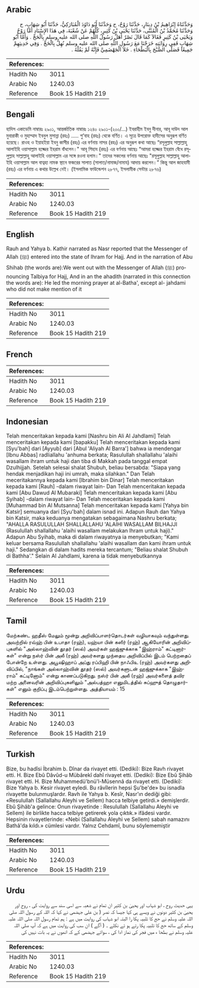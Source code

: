 ## Arabic


<div dir="rtl" lang="ar" style={{fontSize:'larger',backgroundColor:'#f8f9fa',padding:20}}>
وَحَدَّثَنَاهُ إِبْرَاهِيمُ بْنُ دِينَارٍ، حَدَّثَنَا رَوْحٌ، ح وَحَدَّثَنَا أَبُو دَاوُدَ الْمُبَارَكِيُّ، حَدَّثَنَا أَبُو شِهَابٍ، ح وَحَدَّثَنَا مُحَمَّدُ بْنُ الْمُثَنَّى، حَدَّثَنَا يَحْيَى بْنُ كَثِيرٍ، كُلُّهُمْ عَنْ شُعْبَةَ، فِي هَذَا الإِسْنَادِ أَمَّا رَوْحٌ وَيَحْيَى بْنُ كَثِيرٍ فَقَالاَ كَمَا قَالَ نَصْرٌ أَهَلَّ رَسُولُ اللَّهِ صلى الله عليه وسلم بِالْحَجِّ ‏.‏ وَأَمَّا أَبُو شِهَابٍ فَفِي رِوَايَتِهِ خَرَجْنَا مَعَ رَسُولِ اللَّهِ صلى الله عليه وسلم نُهِلُّ بِالْحَجِّ ‏.‏ وَفِي حَدِيثِهِمْ جَمِيعًا فَصَلَّى الصُّبْحَ بِالْبَطْحَاءِ ‏.‏ خَلاَ الْجَهْضَمِيَّ فَإِنَّهُ لَمْ يَقُلْهُ ‏.‏
</div>
<div style={{backgroundColor:'#f8f9fa',padding:20, marginBottom: 10}}><table> <thead> <tr> <th>References:</th> <th></th> </tr> </thead> <tbody><tr><td>Hadith No</td><td>3011</td></tr><tr><td>Arabic No</td><td>1240.03</td></tr><tr><td>Reference</td><td>Book 15 Hadith 219</td></tr></tbody></table></div>

## Bengali


<div dir="ltr" lang="bn" style={{fontSize:'larger',backgroundColor:'#f8f9fa',padding:20}}>
হাদিস একাডেমি নাম্বারঃ ২৯০১, আন্তর্জাতিক নাম্বারঃ ১২৪০ ২৯০১-(২০০/...) ইবরাহীম ইবনু দীনার, আবূ দাউদ আল মুবারাকী ও মুহাম্মাদ ইবনুল মুসান্না (রহঃ) ..... শু’বাহ (রহঃ) থেকে বর্ণিত। এ সূত্রে উপরোক্ত হাদীসের অনুরূপ বর্ণিত হয়েছে। রাওহ ও ইয়াহইয়া ইবনু কাসীর (রহঃ) এর বর্ণনায় নাসর (রহঃ) এর অনুরূপ কথা আছেঃ “রসূলুল্লাহ সাল্লাল্লাহু আলাইহি ওয়াসাল্লাম হজ্জের ইহরাম বাঁধলেন।" আবূ শিহাব (রহঃ) এর বর্ণনায় আছেঃ “আমরা হজ্জের ইহরাম বেঁধে রসূলুল্লাহ সাল্লাল্লাহু আলাইহি ওয়াসাল্লাম এর সঙ্গে রওনা হলাম।" তাদের সকলের বর্ণনায় আছেঃ "রসূলুল্লাহ সাল্লাল্লাহু আলাইহি ওয়াসাল্লাম আল বাত্বহা নামক স্থানে ফজরের সালাত (সালাত/নামাজ/নামায) আদায় করলেন।” কিন্তু আল জাহযামী (রহঃ) এর বর্ণনায় এ কথার উল্লেখ নেই। (ইসলামিক ফাউন্ডেশন ২৮৭৭, ইসলামীক সেন্টার ২৮৭৬)
</div>
<div style={{backgroundColor:'#f8f9fa',padding:20, marginBottom: 10}}><table> <thead> <tr> <th>References:</th> <th></th> </tr> </thead> <tbody><tr><td>Hadith No</td><td>3011</td></tr><tr><td>Arabic No</td><td>1240.03</td></tr><tr><td>Reference</td><td>Book 15 Hadith 219</td></tr></tbody></table></div>

## English


<div dir="ltr" lang="en" style={{fontSize:'larger',backgroundColor:'#f8f9fa',padding:20}}>
Rauh and Yahya b. Kathir narrated as Nasr reported that the Messenger of Allah (ﷺ) entered into the state of Ihram for Hajj. And in the narration of Abu Shihab (the words are):We went out with the Messenger of Allah (ﷺ) pronouncing Talbiya for Hajj, And in an the ahadith (narrated in this connection the words are): He led the morning prayer at al-Batha', except al- jahdami who did not make mention of it
</div>
<div style={{backgroundColor:'#f8f9fa',padding:20, marginBottom: 10}}><table> <thead> <tr> <th>References:</th> <th></th> </tr> </thead> <tbody><tr><td>Hadith No</td><td>3011</td></tr><tr><td>Arabic No</td><td>1240.03</td></tr><tr><td>Reference</td><td>Book 15 Hadith 219</td></tr></tbody></table></div>

## French


<div dir="ltr" lang="fr" style={{fontSize:'larger',backgroundColor:'#f8f9fa',padding:20}}>

</div>
<div style={{backgroundColor:'#f8f9fa',padding:20, marginBottom: 10}}><table> <thead> <tr> <th>References:</th> <th></th> </tr> </thead> <tbody><tr><td>Hadith No</td><td>3011</td></tr><tr><td>Arabic No</td><td>1240.03</td></tr><tr><td>Reference</td><td>Book 15 Hadith 219</td></tr></tbody></table></div>

## Indonesian


<div dir="ltr" lang="id" style={{fontSize:'larger',backgroundColor:'#f8f9fa',padding:20}}>
Telah menceritakan kepada kami [Nashru bin Ali Al Jahdlami] Telah menceritakan kepada kami [bapakku] Telah menceritakan kepada kami [Syu'bah] dari [Ayyub] dari [Abul 'Aliyah Al Barra'] bahwa ia mendengar [Ibnu Abbas] radliallahu 'anhuma berkata; Rasulullah shallallahu 'alaihi wasallam ihram untuk haji dan tiba di Makkah pada tanggal empat Dzulhijjah. Setelah selesai shalat Shubuh, beliau bersabda: "Siapa yang hendak menjadikan haji ini umrah, maka silahkan." Dan Telah meceritakannya kepada kami [Ibrahim bin Dinar] Telah menceritakan kepada kami [Rauh] -dalam riwayat lain- Dan Telah menceritakan kepada kami [Abu Dawud Al Mubaraki] Telah menceritakan kepada kami [Abu Syihab] -dalam riwayat lain- Dan Telah meceritakan kepada kami [Muhammad bin Al Mutsanna] Telah menceritakan kepada kami [Yahya bin Katsir] semuanya dari [Syu'bah] dalam isnad ini. Adapun Rauh dan Yahya bin Katsir, maka keduanya mengatakan sebagaimana Nashru berkata; "AHALLA RASULULLAH SHALLALLAHU 'ALAIHI WASALLAM BILHAJJI (Rasulullah shallallahu 'alaihi wasallam melakukan Ihram untuk haji)." Adapun Abu Syihab, maka di dalam riwayatnya ia menyebutkan; "Kami keluar bersama Rasulullah shallallahu 'alaihi wasallam dan kami ihram untuk haji." Sedangkan di dalam hadits mereka tercantum; "Beliau shalat Shubuh di Bathha'." Selain Al Jahdlami, karena ia tidak menyebutkannya
</div>
<div style={{backgroundColor:'#f8f9fa',padding:20, marginBottom: 10}}><table> <thead> <tr> <th>References:</th> <th></th> </tr> </thead> <tbody><tr><td>Hadith No</td><td>3011</td></tr><tr><td>Arabic No</td><td>1240.03</td></tr><tr><td>Reference</td><td>Book 15 Hadith 219</td></tr></tbody></table></div>

## Tamil


<div dir="ltr" lang="ta" style={{fontSize:'larger',backgroundColor:'#f8f9fa',padding:20}}>
மேற்கண்ட ஹதீஸ் மேலும் மூன்று அறிவிப்பாளர்தொடர்கள் வழியாகவும் வந்துள்ளது. அவற்றில் ரவ்ஹ் பின் உபாதா (ரஹ்), யஹ்யா பின் கஸீர் (ரஹ்) ஆகியோரின் அறிவிப்புகளில் "அல்லாஹ்வின் தூதர் (ஸல்) அவர்கள் ஹஜ்ஜுக்காக "இஹ்ராம்" கட்டினார்கள்" என்று நஸ்ர் பின் அலீ (ரஹ்) அவர்களது முந்தைய அறிவிப்பில் இடம் பெற்றதைப் போன்றே உள்ளது. அபூஷிஹாப் அப்து ரப்பிஹி பின் நாஃபிஉ (ரஹ்) அவர்களது அறிவிப்பில், "நாங்கள் அல்லாஹ்வின் தூதர் (ஸல்) அவர்களுடன் ஹஜ்ஜுக்காக "இஹ்ராம்" கட்டினோம்" என்று காணப்படுகிறது. நஸ்ர் பின் அலீ (ரஹ்) அவர்களைத் தவிர மற்ற அனைவரின் அறிவிப்புகளிலும் "அல்பத்ஹா எனுமிடத்தில் சுப்ஹுத் தொழுதார்கள்" எனும் குறிப்பு இடம்பெற்றுள்ளது. அத்தியாயம் : 15
</div>
<div style={{backgroundColor:'#f8f9fa',padding:20, marginBottom: 10}}><table> <thead> <tr> <th>References:</th> <th></th> </tr> </thead> <tbody><tr><td>Hadith No</td><td>3011</td></tr><tr><td>Arabic No</td><td>1240.03</td></tr><tr><td>Reference</td><td>Book 15 Hadith 219</td></tr></tbody></table></div>

## Turkish


<div dir="ltr" lang="tr" style={{fontSize:'larger',backgroundColor:'#f8f9fa',padding:20}}>
Bize, bu hadîsi İbrahim b. Dînar da rivayet etti. (Dediki): Bize Ravh rivayet etti. H. Bize Ebû Dâvûd-u Mübârekî dahî rivayet etti. (Dediki): Bize Ebû Şihâb rivayet etti. H. Bize Muhammedü'bnü'l-Müsennâ da rivayet etti. (Dediki): Bize Yahya b. Kesir rivayet eyledi. Bu râvîlerin hepsi Şu'be'de» bu isnadla rivayette bulunmuşlardır. Ravh ile Yahya b. Kesîr, Nasr'ın dediği gibi: «Resulullah (Sallallahu Aleyhi ve Sellem) hacca telbiye getirdi.» demişlerdir. Ebû Şihâb'a gelince: Onun rivayetinde : Resulullah (Sallallahu Aleyhi ve Sellem) ile birlikte hacca telbiye getirerek yola çıktık.» ifâdesi vardır. Hepsinin rivayetlerinde: «Nebi (Sallallahu Aleyhi ve Sellem) sabah namazını Bathâ'da kıldı.» cümlesi vardır. Yalnız Cehdamî, bunu söylememiştir
</div>
<div style={{backgroundColor:'#f8f9fa',padding:20, marginBottom: 10}}><table> <thead> <tr> <th>References:</th> <th></th> </tr> </thead> <tbody><tr><td>Hadith No</td><td>3011</td></tr><tr><td>Arabic No</td><td>1240.03</td></tr><tr><td>Reference</td><td>Book 15 Hadith 219</td></tr></tbody></table></div>

## Urdu


<div dir="rtl" lang="ur" style={{fontSize:'larger',backgroundColor:'#f8f9fa',padding:20}}>
یہی حدیث روح ، ابو شہاب اور یحییٰ بن کثیر ان تمام نے شعبہ سے اسی سند سے روایت کی ، روح اور یحییٰ بن کثیر دونوں نے ویسے ہی کہا جیسا کہ نصر ( بن علی جہضمی نے کہا کہ اللہ کے رسول اللہ صلی اللہ علیہ وسلم نے حج کا تلبیہ پکا را البتہ ابو شہاب کی روایت میں ہے : ہم تمام رسول اللہ صلی اللہ علیہ وسلم کے ساتھ حج کا تلبیہ پکا رتے ہو ئے نکلے ۔ ( آگے ) ان سب کی روایت میں ہے کہ آپ صلی اللہ علیہ وسلم نے بطحا ء میں فجر کی نماز ادا کی ، سوائے جہضمی کے کہ انھوں نے یہ بات نہیں کی
</div>
<div style={{backgroundColor:'#f8f9fa',padding:20, marginBottom: 10}}><table> <thead> <tr> <th>References:</th> <th></th> </tr> </thead> <tbody><tr><td>Hadith No</td><td>3011</td></tr><tr><td>Arabic No</td><td>1240.03</td></tr><tr><td>Reference</td><td>Book 15 Hadith 219</td></tr></tbody></table></div>